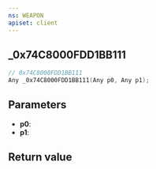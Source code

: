 ```yaml
---
ns: WEAPON
apiset: client
---
```

## _0x74C8000FDD1BB111

```c
// 0x74C8000FDD1BB111
Any _0x74C8000FDD1BB111(Any p0, Any p1);
```


## Parameters
* **p0**:
* **p1**:

## Return value